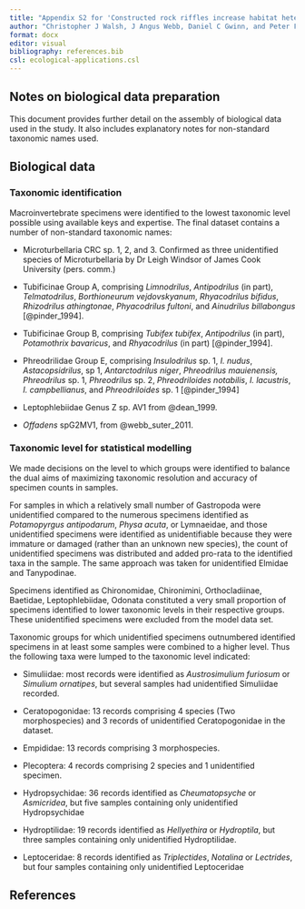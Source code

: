 ```yaml
---
title: "Appendix S2 for 'Constructed rock riffles increase habitat heterogeneity but not biodiversity in streams constrained by urban impacts.'"
author: "Christopher J Walsh, J Angus Webb, Daniel C Gwinn, and Peter F Breen"
format: docx
editor: visual
bibliography: references.bib
csl: ecological-applications.csl
---
```


## Notes on biological data preparation

This document provides further detail on the assembly of biological data used in the study. It also includes explanatory notes for non-standard taxonomic names used.

## Biological data

### Taxonomic identification

Macroinvertebrate specimens were identified to the lowest taxonomic level possible using available keys and expertise. The final dataset contains a number of non-standard taxonomic names:

-   Microturbellaria CRC sp. 1, 2, and 3. Confirmed as three unidentified species of Microturbellaria by Dr Leigh Windsor of James Cook University (pers. comm.)

-   Tubificinae Group A, comprising *Limnodrilus*, *Antipodrilus* (in part), *Telmatodrilus*, *Borthioneurum vejdovskyanum*, *Rhyacodrilus bifidus*, *Rhizodrilus athingtonae*, *Phyacodrilus fultoni*, and *Ainudrilus billabongus* [@pinder_1994].

-   Tubificinae Group B, comprising *Tubifex tubifex*, *Antipodrilus* (in part), *Potamothrix bavaricus*, and *Rhyacodrilus* (in part) [@pinder_1994].

-   Phreodrilidae Group E, comprising *Insulodrilus* sp. 1, *I. nudus*, *Astacopsidrilus*, sp 1, *Antarctodrilus niger*, *Phreodrilus mauienensis,* *Phreodrilus* sp. 1, *Phreodrilus* sp. 2, *Phreodriloides notabilis*, *I. lacustris*, *I. campbellianus*, and *Phreodriloides* sp. 1 [@pinder_1994]

-   Leptophlebiidae Genus Z sp. AV1 from @dean_1999.

-   *Offadens* spG2MV1, from @webb_suter_2011.

### Taxonomic level for statistical modelling

We made decisions on the level to which groups were identified to balance the dual aims of maximizing taxonomic resolution and accuracy of specimen counts in samples.

<!--# the following extracted from comments in urban_riffle_exp_data_compilation.qmd -->

For samples in which a relatively small number of Gastropoda were unidentified compared to the numerous specimens identified as *Potamopyrgus antipodarum*, *Physa acuta*, or Lymnaeidae, and those unidentified specimens were identified as unidentifiable because they were immature or damaged (rather than an unknown new species), the count of unidentified specimens was distributed and added pro-rata to the identified taxa in the sample. The same approach was taken for unidentified Elmidae and Tanypodinae.

Specimens identified as Chironomidae, Chironimini, Orthocladiinae, Baetidae, Leptophlebiidae, Odonata constituted a very small proportion of specimens identified to lower taxonomic levels in their respective groups. These unidentified specimens were excluded from the model data set.

Taxonomic groups for which unidentified specimens outnumbered identified specimens in at least some samples were combined to a higher level. Thus the following taxa were lumped to the taxonomic level indicated:

-   Simuliidae: most records were identified as *Austrosimulium furiosum* or *Simulium ornatipes*, but several samples had unidentified Simuliidae recorded.

-   Ceratopogonidae: 13 records comprising 4 species (Two morphospecies) and 3 records of unidentified Ceratopogonidae in the dataset.

-   Empididae: 13 records comprising 3 morphospecies.

-   Plecoptera: 4 records comprising 2 species and 1 unidentified specimen.

-   Hydropsychidae: 36 records identified as *Cheumatopsyche* or *Asmicridea*, but five samples containing only unidentified Hydropsychidae

-   Hydroptilidae: 19 records identified as *Hellyethira* or *Hydroptila*, but three samples containing only unidentified Hydroptilidae.

-   Leptoceridae: 8 records identified as *Triplectides*, *Notalina* or *Lectrides*, but four samples containing only unidentified Leptoceridae

## References
